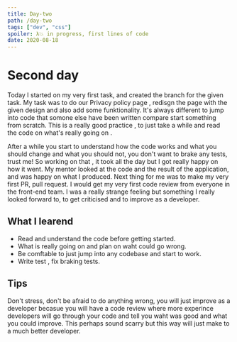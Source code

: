 ```yaml
---
title: Day-two
path: /day-two
tags: ["dev", "css"]
spoiler: λ💥 in progress, first lines of code
date: 2020-08-18
---
```


# Second day

Today I started on my very first task, and created the branch for the given task.
My task was to do our Privacy policy page , redisgn the page with the given design and also add some funktionality.
It's always different to jump into code that somone else have been written compare start something from scratch.
This is a really good practice , to just take a while and read the code on what's really going on .

After a while you start to understand how the code works and what you should change and what you should not, you don't want to brake any tests, trust me!
So working on that , it took all the day but I got really happy on how it went. My mentor looked at the code and the result of the application, and was happy on what I produced. Next thing for me was to make my very first PR, pull request. I would get my very first code review from everyone in the front-end team. I was a really strange feeling but something I really looked forward to, to get criticised and to improve as a developer.

## What I learend

- Read and understand the code before getting started.
- What is really going on and plan on waht could go wrong.
- Be comftable to just jump into any codebase and start to work.
- Write test , fix braking tests.

## Tips

Don't stress, don't be afraid to do anything wrong,
you will just improve as a developer becasue you will
have a code review where more experince developers will go through
your code and tell you waht was good and what you could improve.
This perhaps sound scarry but this way will just make to a much better developer.
